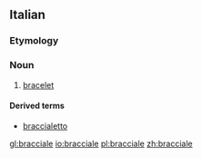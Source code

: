 ==Italian==

===Etymology===
{{suffix|braccio|ale|lang=it}}

===Noun===
{{it-noun|braccial|m|e|i}}

# [[bracelet]]

====Derived terms====
*[[braccialetto]]

[[gl:bracciale]]
[[io:bracciale]]
[[pl:bracciale]]
[[zh:bracciale]]